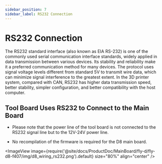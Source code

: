 ```yaml
---
sidebar_position: 7
sidebar_label: RS232 Connection
---
```





# RS232 Connection

The RS232 standard interface (also known as EIA RS-232) is one of the commonly used serial communication interface standards, widely applied in data transmission between various devices. Its stability and reliability make it a preferred communication method for many devices. The protocol uses signal voltage levels different from standard 5V to transmit wire data, which can minimize signal interference to the greatest extent. In the 3D printer system, compared with CAN, RS232 has higher data transmission speed, better stability, simpler configuration, and better compatibility with the host computer.

## Tool Board Uses RS232 to Connect to the Main Board

* Please note that the power line of the tool board is not connected to the RS232 signal line but to the 12V-24V power line.

* No recompilation of the firmware is required for the D8 main board.

<ImageView image={require('@site/docs/ProductDoc/MainBoard/fly-d/fly-d8-f407/img/d8_wiring_rs232.png').default} size="80%" align="center" />

<GetRS232ID />